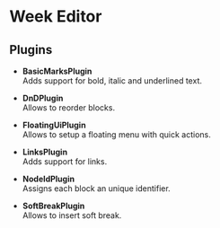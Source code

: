 # Week Editor

## Plugins

* **BasicMarksPlugin**  
Adds support for bold, italic and underlined text.

* **DnDPlugin**  
Allows to reorder blocks.

* **FloatingUiPlugin**  
Allows to setup a floating menu with quick actions.

* **LinksPlugin**  
Adds support for links.

* **NodeIdPlugin**  
Assigns each block an unique identifier.

* **SoftBreakPlugin**  
Allows to insert soft break.
